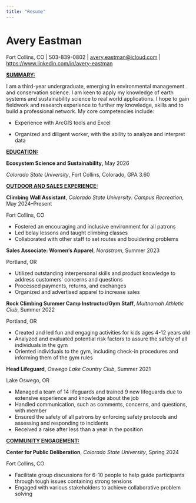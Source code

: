 ```yaml
---
title: "Resume"
---
```


# **Avery Eastman**

Fort Collins, CO \| 503-839-0802 \| [avery.eastman\@icloud.com](mailto:avery.eastman@icloud.com) \| <https://www.linkedin.com/in/avery-eastman>

[**SUMMARY:**]{.underline}

I am a third-year undergraduate, emerging in environmental management and conservation science. I am keen to apply my knowledge of earth systems and sustainability science to real world applications. I hope to gain fieldwork and research experience to further my knowledge, skills and to build a professional network. My core competencies include:

-   Experience with ArcGIS tools and Excel

-   Organized and diligent worker, with the ability to analyze and interpret data

[**EDUCATION:**]{.underline}

**Ecosystem Science and Sustainability,** May 2026

*Colorado State University*, Fort Collins, Colorado, GPA 3.60

[**OUTDOOR AND SALES EXPERIENCE:**]{.underline}

**Climbing Wall Assistant**, *Colorado State University: Campus Recreation*, May 2024–Present

Fort Collins, CO

-   Fostered an encouraging and inclusive environment for all patrons
-   Led belay lessons and taught climbing classes
-   Collaborated with other staff to set routes and bouldering problems

**Sales Associate: Women’s Apparel**, *Nordstrom*, Summer 2023

Portland, OR

-   Utilized outstanding interpersonal skills and product knowledge to address customers’ concerns and questions
-   Processed payments, returns, and exchanges
-   Organized and advertised apparel to increase sales

**Rock Climbing Summer Camp Instructor/Gym Staff**, *Multnomah Athletic Club*, Summer 2022

Portland, OR

-   Created and led fun and engaging activities for kids ages 4-12 years old
-   Analyzed and evaluated potential risk factors to assure the safety of all individuals in the gym
-   Oriented individuals to the gym, including check-in procedures and informing them of the gym rules

**Head Lifeguard**, *Oswego Lake Country Club*, Summer 2021

Lake Oswego, OR

-   Managed a team of 14 lifeguards and trained 9 new lifeguards due to extensive experience and knowledge about the job
-   Handled communication, such as comments, concerns, and questions, with member
-   Ensured the safety of all patrons by enforcing safety protocols and assessing and responding to incidents
-   Received a raise after less than a year in the position

[**COMMUNITY ENGAGEMENT:**]{.underline}

**Center for Public Deliberation**, *Colorado State University*, Spring 2024

Fort Collins, CO

-   Facilitate group discussions for 6-10 people to help guide participants through tough issues containing strong tensions
-   Engaged with various stakeholders to achieve collaborative problem solving
